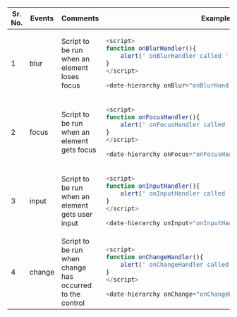 

<table>
<thead>
<tr>
<th>Sr. No.</th>
<th>Events</th>
<th>Comments</th>
<th width="500px">Examples</th>
</tr>
</thead>
<tbody>
<tr>
<td>1</td>
<td>blur</td>
<td>Script to be run when an element loses focus</td>
<td>

```javascript
<script>
function onBlurHandler(){
    alert(' onBlurHandler called ');
}
</script>

<date-hierarchy onBlur="onBlurHandler()"></date-hierarchy>
```

</td>
</tr>
<tr>
<td>2</td>
<td>focus</td>
<td>Script to be run when an element gets focus</td>
<td>


```javascript
<script>
function onFocusHandler(){
    alert(' onFocusHandler called ');
}
</script>

<date-hierarchy onFocus="onFocusHandler()"></date-hierarchy>
```

</td>
</tr>
<tr>
<td>3</td>
<td>input</td>
<td>Script to be run when an element gets user input</td>
<td>


```javascript
<script>
function onInputHandler(){
    alert(' onInputHandler called ');
}
</script>

<date-hierarchy onInput="onInputHandler()"></date-hierarchy>
```

</td>
</tr>
<tr>
<td>4</td>
<td>change</td>
<td>Script to be run when change has occurred to the control</td>
<td>


```javascript
<script>
function onChangeHandler(){
    alert(' onChangeHandler called ');
}
</script>

<date-hierarchy onChange="onChangeHandler()"></date-hierarchy>
```

</td>
</tr>
</tbody>
</table>